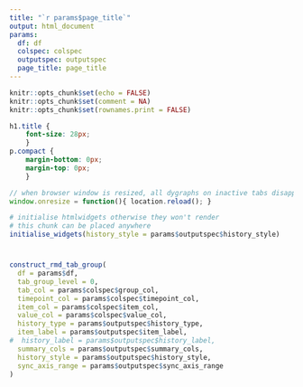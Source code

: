 ```yaml
---
title: "`r params$page_title`"
output: html_document
params:
  df: df
  colspec: colspec
  outputspec: outputspec 
  page_title: page_title
---
```


```r
knitr::opts_chunk$set(echo = FALSE)
knitr::opts_chunk$set(comment = NA)
knitr::opts_chunk$set(rownames.print = FALSE)
```

```css
h1.title {
	font-size: 28px;
	}
p.compact {
	margin-bottom: 0px;
	margin-top: 0px;
	}
```

```js
// when browser window is resized, all dygraphs on inactive tabs disappear. Reload page to redraw them all.
window.onresize = function(){ location.reload(); }
```

```r
# initialise htmlwidgets otherwise they won't render
# this chunk can be placed anywhere
initialise_widgets(history_style = params$outputspec$history_style)
```

#  {.tabset .tabset-pills}

```r
construct_rmd_tab_group(
  df = params$df,
  tab_group_level = 0,
  tab_col = params$colspec$group_col,
  timepoint_col = params$colspec$timepoint_col,
  item_col = params$colspec$item_col,
  value_col = params$colspec$value_col,
  history_type = params$outputspec$history_type,
  item_label = params$outputspec$item_label,
#  history_label = params$outputspec$history_label,
  summary_cols = params$outputspec$summary_cols,
  history_style = params$outputspec$history_style,
  sync_axis_range = params$outputspec$sync_axis_range
)

```

